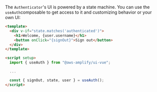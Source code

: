 The `Authenticator`'s UI is powered by a state machine. You can use the `useAuth`composable
to get access to it and customizing behavior or your own UI:

```html
<template>
  <div v-if="state.matches('authenticated')">
    <h1>Welcome, {user.username}</h1>
    <button onClick="{signOut}">Sign out</button>
  </div>
</template>

<script setup>
  import { useAuth } from "@aws-amplify/ui-vue";

  ...

  const { signOut, state, user } = useAuth();
</script>
```

